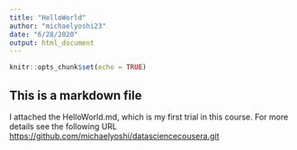 ```yaml
---
title: "HelloWorld"
author: "michaelyoshi23"
date: "6/28/2020"
output: html_document
---
```


```r
knitr::opts_chunk$set(echo = TRUE)
```

## This is a markdown file
I attached the HelloWorld.md, which is my first trial in this course.
For more details see the following URL <https://github.com/michaelyoshi/datasciencecousera.git>

